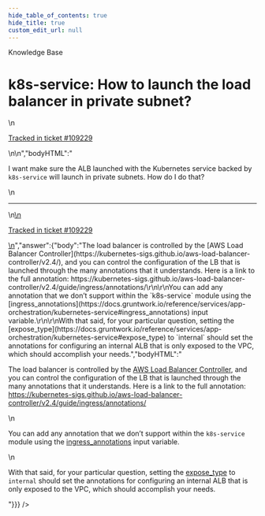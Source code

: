 ```yaml
---
hide_table_of_contents: true
hide_title: true
custom_edit_url: null
---
```



<head>
  <link rel="canonical" href="https://github.com/tnn-tnn-tnn-tnn-tnn-gruntwork-io/knowledge-base/discussions/554" />
</head>

<CenterLayout>
<span className="searchCategory">Knowledge Base</span>
<h1>k8s-service: How to launch the load balancer in private subnet?</h1>
<GitHub discussion={{"id":"D_kwDOF8slf84AQs_P","number":554,"author":{"login":"yorinasub17"},"title":"k8s-service: How to launch the load balancer in private subnet?","body":"\nI want make sure the ALB launched with the Kubernetes service backed by `k8s-service` will launch in private subnets. How do I do that?\n\n---\n\n<ins datetime=\"2022-09-09T15:01:23Z\">\n  <p><a href=\"https://support.gruntwork.io/hc/requests/109229\">Tracked in ticket #109229</a></p>\n</ins>\n","bodyHTML":"<p dir=\"auto\">I want make sure the ALB launched with the Kubernetes service backed by <code class=\"notranslate\">k8s-service</code> will launch in private subnets. How do I do that?</p>\n<hr>\n<ins datetime=\"2022-09-09T15:01:23Z\">\n  <p dir=\"auto\"><a href=\"https://support.gruntwork.io/hc/requests/109229\" rel=\"nofollow\">Tracked in ticket #109229</a></p>\n</ins>","answer":{"body":"The load balancer is controlled by the [AWS Load Balancer Controller](https://kubernetes-sigs.github.io/aws-load-balancer-controller/v2.4/), and you can control the configuration of the LB that is launched through the many annotations that it understands. Here is a link to the full annotation: https://kubernetes-sigs.github.io/aws-load-balancer-controller/v2.4/guide/ingress/annotations/\r\n\r\nYou can add any annotation that we don’t support within the `k8s-service` module using the [ingress_annotations](https://docs.gruntwork.io/reference/services/app-orchestration/kubernetes-service#ingress_annotations) input variable.\r\n\r\nWith that said, for your particular question, setting the [expose_type](https://docs.gruntwork.io/reference/services/app-orchestration/kubernetes-service#expose_type) to `internal` should set the annotations for configuring an internal ALB that is only exposed to the VPC, which should accomplish your needs.","bodyHTML":"<p dir=\"auto\">The load balancer is controlled by the <a href=\"https://kubernetes-sigs.github.io/aws-load-balancer-controller/v2.4/\" rel=\"nofollow\">AWS Load Balancer Controller</a>, and you can control the configuration of the LB that is launched through the many annotations that it understands. Here is a link to the full annotation: <a href=\"https://kubernetes-sigs.github.io/aws-load-balancer-controller/v2.4/guide/ingress/annotations/\" rel=\"nofollow\">https://kubernetes-sigs.github.io/aws-load-balancer-controller/v2.4/guide/ingress/annotations/</a></p>\n<p dir=\"auto\">You can add any annotation that we don’t support within the <code class=\"notranslate\">k8s-service</code> module using the <a href=\"https://docs.gruntwork.io/reference/services/app-orchestration/kubernetes-service#ingress_annotations\" rel=\"nofollow\">ingress_annotations</a> input variable.</p>\n<p dir=\"auto\">With that said, for your particular question, setting the <a href=\"https://docs.gruntwork.io/reference/services/app-orchestration/kubernetes-service#expose_type\" rel=\"nofollow\">expose_type</a> to <code class=\"notranslate\">internal</code> should set the annotations for configuring an internal ALB that is only exposed to the VPC, which should accomplish your needs.</p>"}}} />

</CenterLayout>
  

<!-- ##DOCS-SOURCER-START
{
  "sourcePlugin": "github-discussions",
  "hash": "87817b0f494af39d5a414bb6c86f2aa2"
}
##DOCS-SOURCER-END -->
